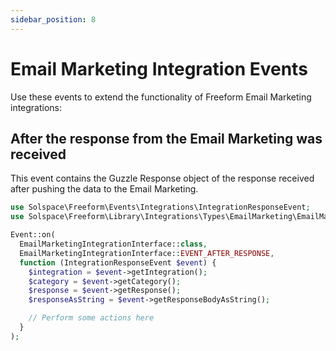 ```yaml
---
sidebar_position: 8
---
```


# Email Marketing Integration Events

Use these events to extend the functionality of Freeform Email Marketing integrations:

## After the response from the Email Marketing was received

This event contains the Guzzle Response object of the response received after pushing the data to the Email Marketing.

```php
use Solspace\Freeform\Events\Integrations\IntegrationResponseEvent;
use Solspace\Freeform\Library\Integrations\Types\EmailMarketing\EmailMarketingIntegrationInterface;

Event::on(
  EmailMarketingIntegrationInterface::class,
  EmailMarketingIntegrationInterface::EVENT_AFTER_RESPONSE,
  function (IntegrationResponseEvent $event) {
    $integration = $event->getIntegration();
    $category = $event->getCategory();
    $response = $event->getResponse();
    $responseAsString = $event->getResponseBodyAsString();

    // Perform some actions here
  }
);
```
